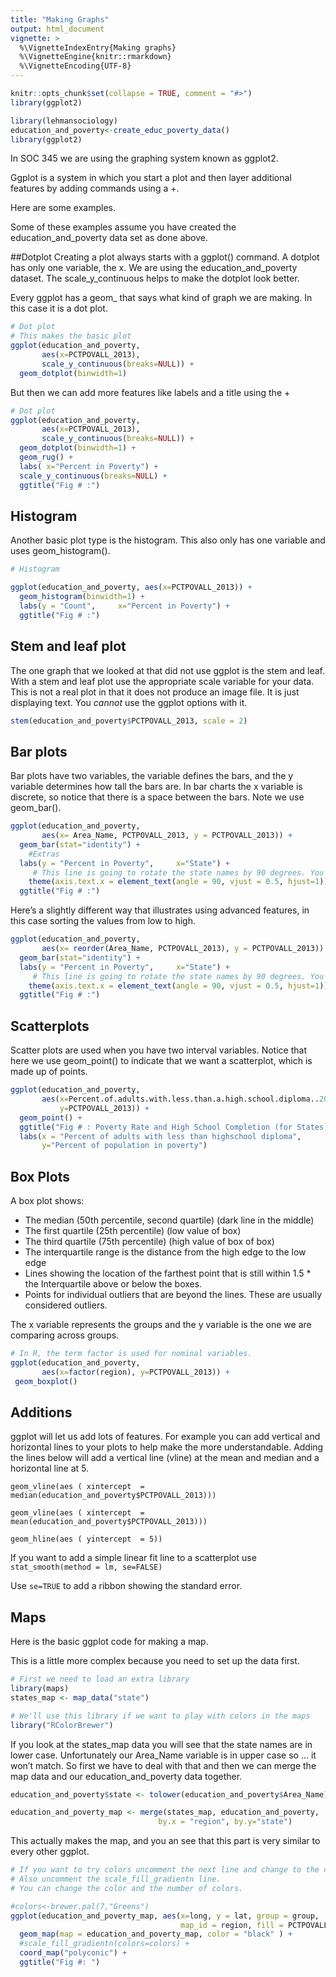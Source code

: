 ```yaml
---
title: "Making Graphs"
output: html_document
vignette: >
  %\VignetteIndexEntry{Making graphs}
  %\VignetteEngine{knitr::rmarkdown}
  %\VignetteEncoding{UTF-8}
---
```

```r
knitr::opts_chunk$set(collapse = TRUE, comment = "#>")
library(ggplot2)
```

```r

library(lehmansociology)
education_and_poverty<-create_educ_poverty_data()
library(ggplot2)

```
In SOC 345 we are using the graphing system known as ggplot2.

Ggplot is a system in which you start a plot and then layer additional features by adding 
commands using a +.

Here are some examples. 

Some of these examples assume you have created the education_and_poverty data set as done above.


##Dotplot
Creating a plot always starts with a  ggplot()  command.
A dotplot has only one variable, the x. 
We are using the education_and_poverty dataset.
The scale_y_continuous helps to make the dotplot look better.

Every ggplot has a geom_  that says what kind of graph we are making.  In this case it is a dot plot.

````r
# Dot plot
# This makes the basic plot
ggplot(education_and_poverty,
       aes(x=PCTPOVALL_2013),
       scale_y_continuous(breaks=NULL)) +
  geom_dotplot(binwidth=1) 

````

But then we can add more features like labels and a title using the +

````r
# Dot plot
ggplot(education_and_poverty,
       aes(x=PCTPOVALL_2013),
       scale_y_continuous(breaks=NULL)) +
  geom_dotplot(binwidth=1) +
  geom_rug() +
  labs( x="Percent in Poverty") +
  scale_y_continuous(breaks=NULL) +
  ggtitle("Fig # :")

````

## Histogram

Another basic plot type is the histogram. 
This also only has one variable and uses geom_histogram().

````r
# Histogram

ggplot(education_and_poverty, aes(x=PCTPOVALL_2013)) +
  geom_histogram(binwidth=1) +
  labs(y = "Count",     x="Percent in Poverty") +
  ggtitle("Fig # :")

````

## Stem and leaf plot

The one graph that we looked at that did not use ggplot is the stem and leaf.
With a stem and leaf plot use the appropriate scale variable for your data. 
This is not a real plot in that it does not produce an image file. It is just displaying text. You *cannot* use the ggplot options with it.

```r

stem(education_and_poverty$PCTPOVALL_2013, scale = 2)

```


## Bar plots
Bar plots have two variables, the  variable defines the bars, and the y variable determines how tall the bars are.
In bar charts the x variable is discrete, so notice that there is a space between the bars.
Note we use geom_bar().

```r

ggplot(education_and_poverty, 
       aes(x= Area_Name, PCTPOVALL_2013, y = PCTPOVALL_2013)) +
  geom_bar(stat="identity") +
    #Extras
  labs(y = "Percent in Poverty",     x="State") +
     # This line is going to rotate the state names by 90 degrees. You can try other values.
    theme(axis.text.x = element_text(angle = 90, vjust = 0.5, hjust=1)) +
  ggtitle("Fig # :")

```

Here's a slightly different way that illustrates using advanced features, in this case sorting the values from low to high.

```r

ggplot(education_and_poverty, 
       aes(x= reorder(Area_Name, PCTPOVALL_2013), y = PCTPOVALL_2013)) +
  geom_bar(stat="identity") +
  labs(y = "Percent in Poverty",     x="State") +
     # This line is going to rotate the state names by 90 degrees. You can try other values.
    theme(axis.text.x = element_text(angle = 90, vjust = 0.5, hjust=1)) +
  ggtitle("Fig # :")

```


## Scatterplots

Scatter plots are used when you have two interval variables.
Notice that here we use geom_point() to indicate that we want a scatterplot, which is made up of points. 

```r
ggplot(education_and_poverty,
       aes(x=Percent.of.adults.with.less.than.a.high.school.diploma..2009.2013,
           y=PCTPOVALL_2013)) +
  geom_point() +
  ggtitle("Fig # : Poverty Rate and High School Completion (for States)") +
  labs(x = "Percent of adults with less than highschool diploma",  
       y="Percent of population in poverty") 
```


## Box Plots
A box plot shows: 

 * The median (50th percentile, second quartile) (dark line in the middle)
 * The first quartile (25th percentile) (low value of box)
 * The third quartile (75th percentile) (high value of box of box)
 * The interquartile range is the distance from the high edge to the low edge
 * Lines showing the location of the farthest point that is still within  1.5 * the Interquartile above or below the boxes.
 * Points for individual outliers that are beyond the lines. These are usually considered outliers.
 
The x variable represents the groups and the y variable is the one we are comparing across groups.
 
```r

# In R, the term factor is used for nominal variables.
ggplot(education_and_poverty, 
       aes(x=factor(region), y=PCTPOVALL_2013)) +
 geom_boxplot()

```

## Additions

ggplot will let us add lots of features. 
For example you can add vertical and horizontal lines to your plots to help make the more understandable.
Adding the lines below will add a vertical line (vline) at the mean and median and a horizontal line at 5.

   `geom_vline(aes ( xintercept  = median(education_and_poverty$PCTPOVALL_2013)))`
 
   `geom_vline(aes ( xintercept  = mean(education_and_poverty$PCTPOVALL_2013)))`  

   `geom_hline(aes ( yintercept  = 5))` 
   
If you want to add a simple linear fit line to a scatterplot use 
    `stat_smooth(method = lm, se=FALSE)`  
    
Use `se=TRUE` to add a ribbon showing the standard error.   
    
## Maps

Here is the basic ggplot code for making a map.

This is a little more complex because you need to set up the data first.
```r
# First we need to load an extra library
library(maps)
states_map <- map_data("state")

# We'll use this library if we want to play with colors in the maps
library("RColorBrewer")

```
If you look at the states_map data you will see that the state names are in lower case.
Unfortunately our Area_Name variable is in upper case so ... it won't match.  So first we have to deal with that and then we can merge the map data and our education_and_poverty data together.

```r

education_and_poverty$state <- tolower(education_and_poverty$Area_Name)

education_and_poverty_map <- merge(states_map, education_and_poverty, 
                                 by.x = "region", by.y="state")

```


This actually makes the map, and you an see that this part is very similar to every other ggplot.

```r
# If you want to try colors uncomment the next line and change to the color you want.
# Also uncomment the scale_fill_gradientn line.
# You can change the color and the number of colors.

#colors<-brewer.pal(7,"Greens")
ggplot(education_and_poverty_map, aes(x=long, y = lat, group = group, 
                                      map_id = region, fill = PCTPOVALL_2013)) +
  geom_map(map = education_and_poverty_map, color = "black" ) +
  #scale_fill_gradientn(colors=colors) +
  coord_map("polyconic") +
  ggtitle("Fig #: ")

```


